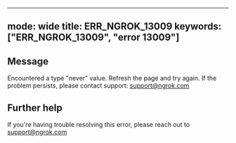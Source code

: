 
---
mode: wide
title: ERR_NGROK_13009
keywords: ["ERR_NGROK_13009", "error 13009"]
---

## Message
Encountered a type "never" value. Refresh the page and try again. If the problem persists, please contact support: support@ngrok.com




## Further help
If you're having trouble resolving this error, please reach out to [support@ngrok.com](mailto:support@ngrok.com?subject=Help%20with%20ERR_NGROK_13009)

